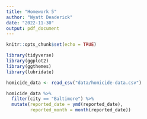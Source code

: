 ```yaml
---
title: "Homework 5"
author: "Wyatt Deaderick"
date: "2022-11-30"
output: pdf_document
---
```


```r
knitr::opts_chunk$set(echo = TRUE)
```

```r
library(tidyverse)
library(ggplot2)
library(ggthemes)
library(lubridate)
```

```r
homicide_data <- read_csv("data/homicide-data.csv")
```

```r
homicide_data %>% 
  filter(city == "Baltimore") %>% 
  mutate(reported_date = ymd(reported_date),
         reported_month = month(reported_date))
  
```